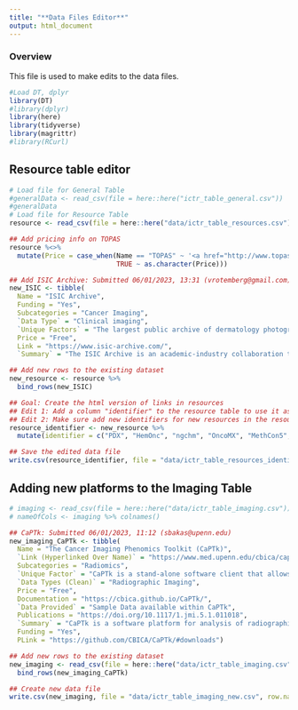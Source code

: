 ```yaml
---
title: "**Data Files Editor**"
output: html_document
---
```


### **Overview**

This file is used to make edits to the data files. 

```r
#Load DT, dplyr
library(DT)
#library(dplyr) 
library(here)
library(tidyverse)
library(magrittr)
#library(RCurl)
```

##  Resource table editor
```r
# Load file for General Table
#generalData <- read_csv(file = here::here("ictr_table_general.csv"))
#generalData
# Load file for Resource Table
resource <- read_csv(file = here::here("data/ictr_table_resources.csv"))

## Add pricing info on TOPAS 
resource %<>% 
  mutate(Price = case_when(Name == "TOPAS" ~ '<a href="http://www.topasmc.org/licensing" style="color: #be3b2a" target="_blank"<div title="Pricing Link"> </div>Paid/Free</a>',
                           TRUE ~ as.character(Price)))

## Add ISIC Archive: Submitted 06/01/2023, 13:31 (vrotemberg@gmail.com)
new_ISIC <- tibble(
  Name = "ISIC Archive",
  Funding = "Yes",
  Subcategories = "Cancer Imaging", 
  `Data Type` = "Clinical imaging",
  `Unique Factors` = "The largest public archive of dermatology photographs. It has around 20 million individual image downloads per month and is widely used for education and AI research.",
  Price = "Free",
  Link = "https://www.isic-archive.com/",
  `Summary` = "The ISIC Archive is an academic-industry collaboration that is devoted to improving dermatology artificial intelligence. It is the largest public archive of images of skin conditions, with special attention to skin cancer detection. We also host grand challenges (and live challenges) for AI models as well as conference workshops.")

## Add new rows to the existing dataset
new_resource <- resource %>% 
  bind_rows(new_ISIC)

## Goal: Create the html version of links in resources
## Edit 1: Add a column "identifier" to the resource table to use it as a merge key variable with the Data provided column entries in other tables
## Edit 2: Make sure add new identifiers for new resources in the resource data set.
resource_identifier <- new_resource %>% 
  mutate(identifier = c("PDX", "HemOnc", "ngchm", "OncoMX", "MethCon5", "CIViC", "BioMuta", "TCIA", "SCGV", "ivyGlimpse", "TCPA", "dcmqi", "Region Templates", "Cistrome", "TOPAS", "TCGA", "1000 Genomes", "TARGET", "CCLE", "dbGAP", "CPTAC", "PheKB", "NSCLC Radiomics", "ICGC", "ISIC"))  %>%  relocate(identifier)

## Save the edited data file
write.csv(resource_identifier, file = "data/ictr_table_resources_identifier.csv")
```

## Adding new platforms to the Imaging Table

```r
# imaging <- read_csv(file = here::here("data/ictr_table_imaging.csv"))
# nameOfCols <- imaging %>% colnames()

## CaPTk: Submitted 06/01/2023, 11:12 (sbakas@upenn.edu)
new_imaging_CaPTk <- tibble(
  Name = "The Cancer Imaging Phenomics Toolkit (CaPTk)",
  `Link (Hyperlinked Over Name)` = "https://www.med.upenn.edu/cbica/captk/",
  Subcategories = "Radiomics", 
  `Unique Factor` = "CaPTk is a stand-alone software client that allows for free image analysis through the Image Processing Portal (IPP) that offers compute power through CaPTk's supporting high performance computing cluster.",
  `Data Types (Clean)` = "Radiographic Imaging",
  Price = "Free",
  Documentation = "https://cbica.github.io/CaPTk/",
  `Data Provided` = "Sample Data available within CaPTk",
  Publications = "https://doi.org/10.1117/1.jmi.5.1.011018",
  `Summary` = "CaPTk is a software platform for analysis of radiographic cancer images, currently focusing on brain, breast, and lung cancer that integrates advanced, validated tools performing various aspects of medical image analysis, that have been developed in the context of active clinical research studies and collaborations toward addressing real clinical needs. CaPTk aims to facilitate the swift translation of advanced computational algorithms into routine clinical quantification, analysis, decision making, and reporting workflow.",
  Funding = "Yes",
  PLink = "https://github.com/CBICA/CaPTk/#downloads")

## Add new rows to the existing dataset
new_imaging <- read_csv(file = here::here("data/ictr_table_imaging.csv")) %>% 
  bind_rows(new_imaging_CaPTk)

## Create new data file 
write.csv(new_imaging, file = "data/ictr_table_imaging_new.csv", row.names = FALSE)
```


